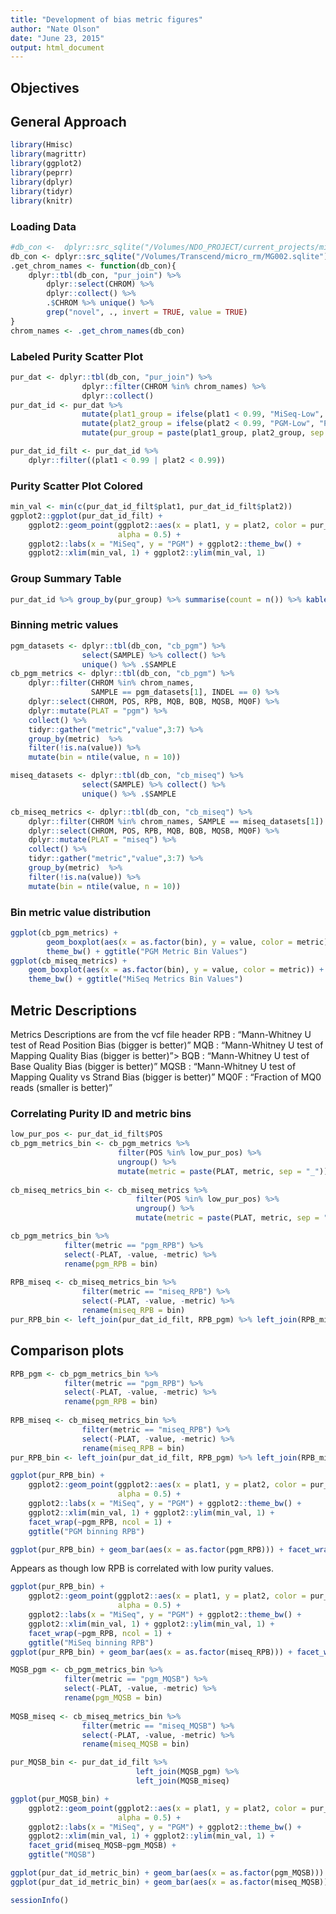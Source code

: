 ```yaml
---
title: "Development of bias metric figures"
author: "Nate Olson"
date: "June 23, 2015"
output: html_document
---
```

## Objectives

## General Approach

```r
library(Hmisc)
library(magrittr)
library(ggplot2)
library(peprr)
library(dplyr)
library(tidyr)
library(knitr)
```

### Loading Data
```r
#db_con <-  dplyr::src_sqlite("/Volumes/NDO_PROJECT/current_projects/micro_rm/pepr-data/MG002/MG002.sqlite")
db_con <- dplyr::src_sqlite("/Volumes/Transcend/micro_rm/MG002.sqlite")
.get_chrom_names <- function(db_con){
    dplyr::tbl(db_con, "pur_join") %>%
        dplyr::select(CHROM) %>%
        dplyr::collect() %>%
        .$CHROM %>% unique() %>%
        grep("novel", ., invert = TRUE, value = TRUE)
}
chrom_names <- .get_chrom_names(db_con)
```

### Labeled Purity Scatter Plot
```r
pur_dat <- dplyr::tbl(db_con, "pur_join") %>%
                dplyr::filter(CHROM %in% chrom_names) %>%
                dplyr::collect() 
pur_dat_id <- pur_dat %>% 
                mutate(plat1_group = ifelse(plat1 < 0.99, "MiSeq-Low", "MiSeq-High")) %>% 
                mutate(plat2_group = ifelse(plat2 < 0.99, "PGM-Low", "PGM-High")) %>% 
                mutate(pur_group = paste(plat1_group, plat2_group, sep = " "))

pur_dat_id_filt <- pur_dat_id %>%
    dplyr::filter((plat1 < 0.99 | plat2 < 0.99))
```

### Purity Scatter Plot Colored
```r
min_val <- min(c(pur_dat_id_filt$plat1, pur_dat_id_filt$plat2)) 
ggplot2::ggplot(pur_dat_id_filt) +
    ggplot2::geom_point(ggplot2::aes(x = plat1, y = plat2, color = pur_group),
                        alpha = 0.5) +
    ggplot2::labs(x = "MiSeq", y = "PGM") + ggplot2::theme_bw() + 
    ggplot2::xlim(min_val, 1) + ggplot2::ylim(min_val, 1)
```



### Group Summary Table
```r
pur_dat_id %>% group_by(pur_group) %>% summarise(count = n()) %>% kable()
```


### Binning metric values
```r
pgm_datasets <- dplyr::tbl(db_con, "cb_pgm") %>% 
                select(SAMPLE) %>% collect() %>% 
                unique() %>% .$SAMPLE
cb_pgm_metrics <- dplyr::tbl(db_con, "cb_pgm") %>%
    dplyr::filter(CHROM %in% chrom_names, 
                  SAMPLE == pgm_datasets[1], INDEL == 0) %>%  
    dplyr::select(CHROM, POS, RPB, MQB, BQB, MQSB, MQ0F) %>%
    dplyr::mutate(PLAT = "pgm") %>% 
    collect() %>%
    tidyr::gather("metric","value",3:7) %>% 
    group_by(metric)  %>% 
    filter(!is.na(value)) %>% 
    mutate(bin = ntile(value, n = 10))

miseq_datasets <- dplyr::tbl(db_con, "cb_miseq") %>% 
                select(SAMPLE) %>% collect() %>% 
                unique() %>% .$SAMPLE

cb_miseq_metrics <- dplyr::tbl(db_con, "cb_miseq") %>%
    dplyr::filter(CHROM %in% chrom_names, SAMPLE == miseq_datasets[1]) %>%        
    dplyr::select(CHROM, POS, RPB, MQB, BQB, MQSB, MQ0F) %>%
    dplyr::mutate(PLAT = "miseq") %>% 
    collect() %>%
    tidyr::gather("metric","value",3:7) %>% 
    group_by(metric)  %>% 
    filter(!is.na(value)) %>% 
    mutate(bin = ntile(value, n = 10))
```

### Bin metric value distribution
```r
ggplot(cb_pgm_metrics) + 
        geom_boxplot(aes(x = as.factor(bin), y = value, color = metric)) + 
        theme_bw() + ggtitle("PGM Metric Bin Values")
ggplot(cb_miseq_metrics) + 
    geom_boxplot(aes(x = as.factor(bin), y = value, color = metric)) + 
    theme_bw() + ggtitle("MiSeq Metrics Bin Values")
```


## Metric Descriptions
Metrics Descriptions are from the vcf file header
RPB
: "Mann-Whitney U test of Read Position Bias (bigger is better)"
MQB
: "Mann-Whitney U test of Mapping Quality Bias (bigger is better)">
BQB
: "Mann-Whitney U test of Base Quality Bias (bigger is better)"
MQSB
: "Mann-Whitney U test of Mapping Quality vs Strand Bias (bigger is better)"
MQ0F
: "Fraction of MQ0 reads (smaller is better)"

### Correlating Purity ID and metric bins
```r
low_pur_pos <- pur_dat_id_filt$POS
cb_pgm_metrics_bin <- cb_pgm_metrics %>% 
                        filter(POS %in% low_pur_pos) %>% 
                        ungroup() %>% 
                        mutate(metric = paste(PLAT, metric, sep = "_"))
                            
cb_miseq_metrics_bin <- cb_miseq_metrics %>% 
                            filter(POS %in% low_pur_pos) %>% 
                            ungroup() %>% 
                            mutate(metric = paste(PLAT, metric, sep = "_"))
```

```r
cb_pgm_metrics_bin %>% 
            filter(metric == "pgm_RPB") %>% 
            select(-PLAT, -value, -metric) %>% 
            rename(pgm_RPB = bin)
            
RPB_miseq <- cb_miseq_metrics_bin %>% 
                filter(metric == "miseq_RPB") %>% 
                select(-PLAT, -value, -metric) %>% 
                rename(miseq_RPB = bin)
pur_RPB_bin <- left_join(pur_dat_id_filt, RPB_pgm) %>% left_join(RPB_miseq)
```

## Comparison plots
```r
RPB_pgm <- cb_pgm_metrics_bin %>% 
            filter(metric == "pgm_RPB") %>% 
            select(-PLAT, -value, -metric) %>% 
            rename(pgm_RPB = bin)
            
RPB_miseq <- cb_miseq_metrics_bin %>% 
                filter(metric == "miseq_RPB") %>% 
                select(-PLAT, -value, -metric) %>% 
                rename(miseq_RPB = bin)
pur_RPB_bin <- left_join(pur_dat_id_filt, RPB_pgm) %>% left_join(RPB_miseq)
```

```r
ggplot(pur_RPB_bin) +     
    ggplot2::geom_point(ggplot2::aes(x = plat1, y = plat2, color = pur_group),
                        alpha = 0.5) +
    ggplot2::labs(x = "MiSeq", y = "PGM") + ggplot2::theme_bw() + 
    ggplot2::xlim(min_val, 1) + ggplot2::ylim(min_val, 1) +
    facet_wrap(~pgm_RPB, ncol = 1) +
    ggtitle("PGM binning RPB")

ggplot(pur_RPB_bin) + geom_bar(aes(x = as.factor(pgm_RPB))) + facet_wrap(~pur_group, scale = "free_y", ncol = 1) + theme_bw() + ggtitle("RPB PGM Bins")
```

Appears as though low RPB is correlated with low purity values. 

```r
ggplot(pur_RPB_bin) +     
    ggplot2::geom_point(ggplot2::aes(x = plat1, y = plat2, color = pur_group),
                        alpha = 0.5) +
    ggplot2::labs(x = "MiSeq", y = "PGM") + ggplot2::theme_bw() + 
    ggplot2::xlim(min_val, 1) + ggplot2::ylim(min_val, 1) +
    facet_wrap(~pgm_RPB, ncol = 1) +
    ggtitle("MiSeq binning RPB")
ggplot(pur_RPB_bin) + geom_bar(aes(x = as.factor(miseq_RPB))) + facet_wrap(~pur_group, scale = "free_y", ncol = 1) + theme_bw() + ggtitle("RPB MiSeq Bins")
```

```r
MQSB_pgm <- cb_pgm_metrics_bin %>% 
            filter(metric == "pgm_MQSB") %>% 
            select(-PLAT, -value, -metric) %>% 
            rename(pgm_MQSB = bin)
            
MQSB_miseq <- cb_miseq_metrics_bin %>% 
                filter(metric == "miseq_MQSB") %>% 
                select(-PLAT, -value, -metric) %>% 
                rename(miseq_MQSB = bin)

pur_MQSB_bin <- pur_dat_id_filt %>% 
                            left_join(MQSB_pgm) %>% 
                            left_join(MQSB_miseq)
```

```r
ggplot(pur_MQSB_bin) +     
    ggplot2::geom_point(ggplot2::aes(x = plat1, y = plat2, color = pur_group),
                        alpha = 0.5) +
    ggplot2::labs(x = "MiSeq", y = "PGM") + ggplot2::theme_bw() + 
    ggplot2::xlim(min_val, 1) + ggplot2::ylim(min_val, 1) +
    facet_grid(miseq_MQSB~pgm_MQSB) +
    ggtitle("MQSB")
```

```r
ggplot(pur_dat_id_metric_bin) + geom_bar(aes(x = as.factor(pgm_MQSB))) + facet_wrap(~pur_group, scale = "free_y", ncol = 1) + theme_bw() + ggtitle("MQSB PGM Bins")
ggplot(pur_dat_id_metric_bin) + geom_bar(aes(x = as.factor(miseq_MQSB))) + facet_wrap(~pur_group, scale = "free_y", ncol = 1) + theme_bw() + ggtitle("MQSB MiSeq Bins")
```


```r
sessionInfo()
```

